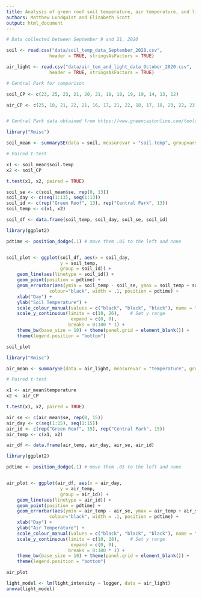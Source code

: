 ```yaml
---
title: Analysis of green roof soil temperature, air temperature, and light intensity in fall of 2020 
authors: Matthew Lundquist and Elizabeth Scott
output: html_document
---
```


```r
# Data collected between September 9 and 21, 2020

soil <- read.csv("data/soil_temp_data_September_2020.csv",
                header = TRUE, stringsAsFactors = TRUE)

air_light <- read.csv("data/air_tem_and_light_data_October_2020.csv",
                header = TRUE, stringsAsFactors = TRUE)

# Central Park for comparison

soil_CP <- c(23, 25, 23, 21, 20, 21, 18, 18, 19, 19, 14, 13, 12)

air_CP <- c(25, 18, 21, 22, 21, 16, 17, 21, 22, 18, 17, 18, 20, 22, 23)


# Central Park data obtained from https://www.greencastonline.com/tools/soil-temperature

```

```r
library("Rmisc")

soil_mean <- summarySE(data = soil, measurevar = "soil.temp", groupvars = "day")

# Paired t-test

x1 <- soil_mean$soil.temp
x2 <- soil_CP

t.test(x1, x2, paired = TRUE)
```

```r

soil_se <- c(soil_mean$se, rep(0, 13))
soil_day <- c(seq(1:13), seq(1:13))
soil_id <- c(rep("Green Roof", 13), rep("Central Park", 13))
soil_temp <- c(x1, x2)

soil_df <- data.frame(soil_temp, soil_day, soil_se, soil_id)

library(ggplot2)

pdtime <- position_dodge(.1) # move them .05 to the left and none


soil_plot <- ggplot(soil_df, aes(x = soil_day,
                    y = soil_temp,
                    group = soil_id)) +
    geom_line(aes(linetype = soil_id)) +
    geom_point(position = pdtime) +
    geom_errorbar(aes(ymin = soil_temp - soil_se, ymax = soil_temp + soil_se),
                colour="black", width = .1, position = pdtime) +
    xlab("Day") +
    ylab("Soil Temperature") +
    scale_colour_manual(values = c("black", "black", "black"), name = "") +
    scale_y_continuous(limits = c(10, 26),    # Set y range
                        expand = c(0, 0),
                       breaks = 0:100 * 1) +
    theme_bw(base_size = 10) + theme(panel.grid = element_blank()) +
    theme(legend.position = "bottom")

soil_plot
```

```r
library("Rmisc")

air_mean <- summarySE(data = air_light, measurevar = "temperature", groupvars = "day")

# Paired t-test

x1 <- air_mean$temperature
x2 <- air_CP

t.test(x1, x2, paired = TRUE)
```

```r

air_se <- c(air_mean$se, rep(0, 15))
air_day <- c(seq(1:15), seq(1:15))
air_id <- c(rep("Green Roof", 15), rep("Central Park", 15))
air_temp <- c(x1, x2)

air_df <- data.frame(air_temp, air_day, air_se, air_id)

library(ggplot2)

pdtime <- position_dodge(.1) # move them .05 to the left and none


air_plot <- ggplot(air_df, aes(x = air_day,
                    y = air_temp,
                    group = air_id)) +
    geom_line(aes(linetype = air_id)) +
    geom_point(position = pdtime) +
    geom_errorbar(aes(ymin = air_temp - air_se, ymax = air_temp + air_se),
                colour="black", width = .1, position = pdtime) +
    xlab("Day") +
    ylab("Air Temperature") +
    scale_colour_manual(values = c("black", "black", "black"), name = "") +
    scale_y_continuous(limits = c(10, 28),    # Set y range
                        expand = c(0, 0),
                       breaks = 0:100 * 1) +
    theme_bw(base_size = 10) + theme(panel.grid = element_blank()) +
    theme(legend.position = "bottom")

air_plot
```

```r
light_model <- lm(light_intensity ~ logger, data = air_light)
anova(light_model)
```